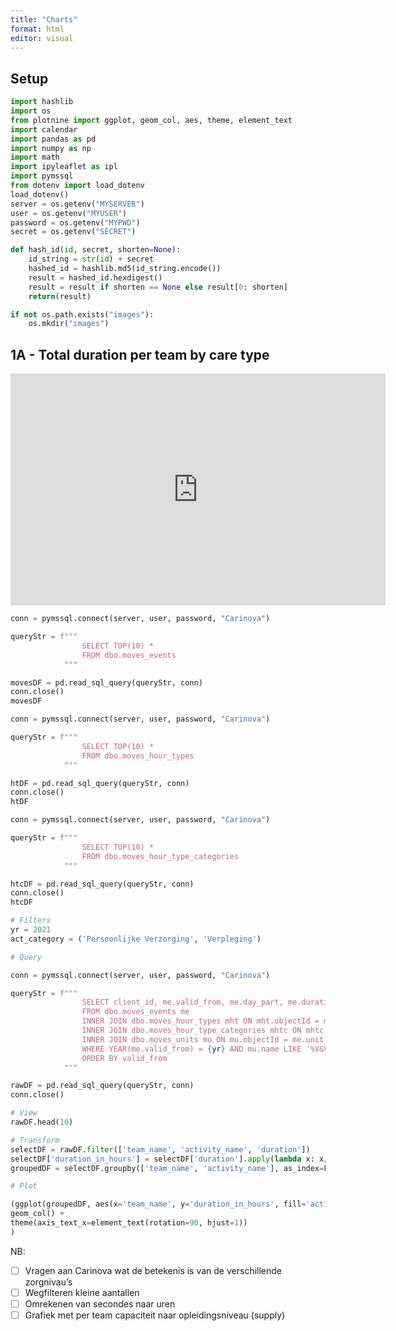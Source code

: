 ```yaml
---
title: "Charts"
format: html
editor: visual
---
```


## Setup

```python
import hashlib
import os
from plotnine import ggplot, geom_col, aes, theme, element_text
import calendar
import pandas as pd
import numpy as np
import math
import ipyleaflet as ipl
import pymssql
from dotenv import load_dotenv
load_dotenv()
server = os.getenv("MYSERVER")
user = os.getenv("MYUSER")
password = os.getenv("MYPWD")
secret = os.getenv("SECRET")

def hash_id(id, secret, shorten=None):
    id_string = str(id) + secret
    hashed_id = hashlib.md5(id_string.encode())
    result = hashed_id.hexdigest()
    result = result if shorten == None else result[0: shorten]
    return(result) 

if not os.path.exists("images"):
    os.mkdir("images")
```

## 1A - Total duration per team by care type

<iframe width="600" height="371" seamless frameborder="0" scrolling="no" src="https://docs.google.com/spreadsheets/d/e/2PACX-1vR4StwaKtxsJZ814Vb0ASTmXs5XhciHBjdFwqQyBTc0UiOQcRN4Q2I0wcO6mX-zOtvQU95xy4Cja2wF/pubchart?oid=1979979810&amp;format=interactive">

</iframe>

```python
conn = pymssql.connect(server, user, password, "Carinova")

queryStr = f""" 
                SELECT TOP(10) *
                FROM dbo.moves_events
            """

movesDF = pd.read_sql_query(queryStr, conn)
conn.close()
movesDF
```

```python
conn = pymssql.connect(server, user, password, "Carinova")

queryStr = f""" 
                SELECT TOP(10) *
                FROM dbo.moves_hour_types
            """

htDF = pd.read_sql_query(queryStr, conn)
conn.close()
htDF
```

```python
conn = pymssql.connect(server, user, password, "Carinova")

queryStr = f""" 
                SELECT TOP(10) *
                FROM dbo.moves_hour_type_categories
            """

htcDF = pd.read_sql_query(queryStr, conn)
conn.close()
htcDF
```

```python

# Filters
yr = 2021
act_category = ('Persoonlijke Verzorging', 'Verpleging')

# Query

conn = pymssql.connect(server, user, password, "Carinova")

queryStr = f""" 
                SELECT client_id, me.valid_from, me.day_part, me.duration, me.container_type, me.container_id, mht.name AS activity_name, mhtc.name AS activity_category, mu.name AS team_name
                FROM dbo.moves_events me
                INNER JOIN dbo.moves_hour_types mht ON mht.objectId = me.hour_type_id
                INNER JOIN dbo.moves_hour_type_categories mhtc ON mhtc.objectId = mht.hour_type_category_id
                INNER JOIN dbo.moves_units mu ON mu.objectId = me.unit_id
                WHERE YEAR(me.valid_from) = {yr} AND mu.name LIKE '%V&V%' AND mhtc.name IN {act_category}
                ORDER BY valid_from
            """

rawDF = pd.read_sql_query(queryStr, conn)
conn.close()

# View
rawDF.head(10)

```

```python

# Transform
selectDF = rawDF.filter(['team_name', 'activity_name', 'duration'])
selectDF['duration_in_hours'] = selectDF['duration'].apply(lambda x: x/3600)
groupedDF = selectDF.groupby(['team_name', 'activity_name'], as_index=False)['duration_in_hours'].sum()

```

```python

# Plot

(ggplot(groupedDF, aes(x='team_name', y='duration_in_hours', fill='activity_name')) +
geom_col() +
theme(axis_text_x=element_text(rotation=90, hjust=1))
)

```
NB:

- [ ] Vragen aan Carinova wat de betekenis is van de verschillende zorgnivau's
- [ ] Wegfilteren kleine aantallen
- [ ] Omrekenen van secondes naar uren
- [ ] Grafiek met per team capaciteit naar opleidingsniveau (supply)